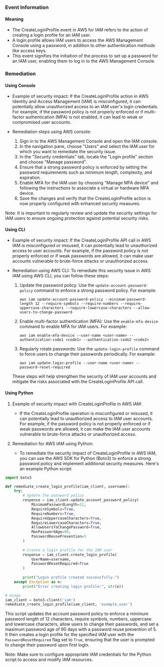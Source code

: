 
### Event Information

#### Meaning

- The CreateLoginProfile event in AWS for IAM refers to the action of creating a login profile for an IAM user.
- A login profile allows IAM users to access the AWS Management Console using a password, in addition to other authentication methods like access keys.
- This event signifies the initiation of the process to set up a password for an IAM user, enabling them to log in to the AWS Management Console.

### Remediation

#### Using Console

- Example of security impact: If the CreateLoginProfile action in AWS Identity and Access Management (IAM) is misconfigured, it can potentially allow unauthorized access to an IAM user's login credentials. For example, if the password policy is not properly enforced or if multi-factor authentication (MFA) is not enabled, it can lead to weak or compromised user accounts.

- Remediation steps using AWS console:
  1. Sign in to the AWS Management Console and open the IAM console.
  2. In the navigation pane, choose "Users" and select the IAM user for which you want to remediate the security issue.
  3. In the "Security credentials" tab, locate the "Login profile" section and choose "Manage password".
  4. Ensure that a strong password policy is enforced by setting the password requirements such as minimum length, complexity, and expiration.
  5. Enable MFA for the IAM user by choosing "Manage MFA device" and following the instructions to associate a virtual or hardware MFA device.
  6. Save the changes and verify that the CreateLoginProfile action is now properly configured with enhanced security measures.

Note: It is important to regularly review and update the security settings for IAM users to ensure ongoing protection against potential security risks.

#### Using CLI

- Example of security impact: If the CreateLoginProfile API call in AWS IAM is misconfigured or misused, it can potentially lead to unauthorized access to user accounts. For example, if the password policy is not properly enforced or if weak passwords are allowed, it can make user accounts vulnerable to brute-force attacks or unauthorized access.

- Remediation using AWS CLI: To remediate this security issue in AWS IAM using AWS CLI, you can follow these steps:

  1. Update the password policy: Use the `update-account-password-policy` command to enforce a strong password policy. For example:
     ```
     aws iam update-account-password-policy --minimum-password-length 12 --require-symbols --require-numbers --require-uppercase-characters --require-lowercase-characters --allow-users-to-change-password
     ```

  2. Enable multi-factor authentication (MFA): Use the `enable-mfa-device` command to enable MFA for IAM users. For example:
     ```
     aws iam enable-mfa-device --user-name <user-name> --authentication-code1 <code1> --authentication-code2 <code2>
     ```

  3. Regularly rotate passwords: Use the `update-login-profile` command to force users to change their passwords periodically. For example:
     ```
     aws iam update-login-profile --user-name <user-name> --password-reset-required
     ```

  These steps will help strengthen the security of IAM user accounts and mitigate the risks associated with the CreateLoginProfile API call.

#### Using Python

1. Example of security impact with CreateLoginProfile in AWS IAM:
   - If the CreateLoginProfile operation is misconfigured or misused, it can potentially lead to unauthorized access to IAM user accounts. For example, if the password policy is not properly enforced or if weak passwords are allowed, it can make the IAM user accounts vulnerable to brute-force attacks or unauthorized access.

2. Remediation for AWS IAM using Python:
   - To remediate the security impact of CreateLoginProfile in AWS IAM, you can use the AWS SDK for Python (Boto3) to enforce a strong password policy and implement additional security measures. Here's an example Python script:

```python
import boto3

def remediate_create_login_profile(iam_client, username):
    try:
        # Update the password policy
        response = iam_client.update_account_password_policy(
            MinimumPasswordLength=12,
            RequireSymbols=True,
            RequireNumbers=True,
            RequireUppercaseCharacters=True,
            RequireLowercaseCharacters=True,
            AllowUsersToChangePassword=True,
            MaxPasswordAge=90,
            PasswordReusePrevention=5
        )
        
        # Create a login profile for the IAM user
        response = iam_client.create_login_profile(
            UserName=username,
            PasswordResetRequired=True
        )
        
        print("Login profile created successfully.")
    except Exception as e:
        print("Error creating login profile:", str(e))

# Usage
iam_client = boto3.client('iam')
remediate_create_login_profile(iam_client, 'example_user')
```

This script updates the account password policy to enforce a minimum password length of 12 characters, require symbols, numbers, uppercase and lowercase characters, allow users to change their passwords, and set a maximum password age of 90 days with a password reuse prevention of 5. It then creates a login profile for the specified IAM user with the `PasswordResetRequired` flag set to `True`, ensuring that the user is prompted to change their password upon first login.

Note: Make sure to configure appropriate IAM credentials for the Python script to access and modify IAM resources.

